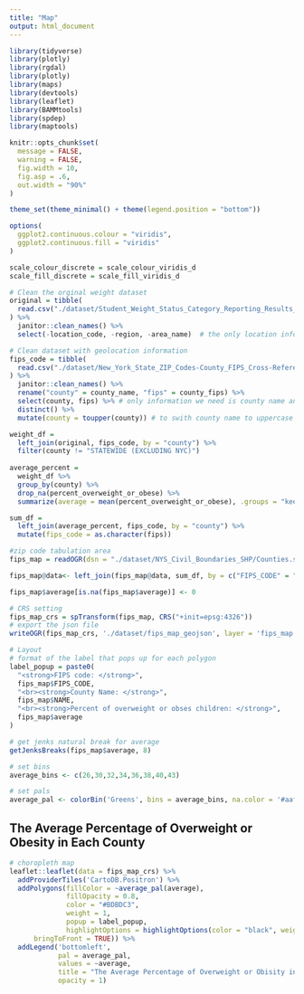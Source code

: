 ```yaml
---
title: "Map"
output: html_document
---
```


```r
library(tidyverse)
library(plotly)
library(rgdal)
library(plotly)
library(maps)
library(devtools)
library(leaflet)
library(BAMMtools)
library(spdep)
library(maptools)

knitr::opts_chunk$set(
  message = FALSE,
  warning = FALSE,
  fig.width = 10,
  fig.asp = .6,
  out.width = "90%"
)

theme_set(theme_minimal() + theme(legend.position = "bottom"))

options(
  ggplot2.continuous.colour = "viridis",
  ggplot2.continuous.fill = "viridis"
)

scale_colour_discrete = scale_colour_viridis_d
scale_fill_discrete = scale_fill_viridis_d

```

```r
# Clean the orginal weight dataset
original = tibble(
  read.csv("./dataset/Student_Weight_Status_Category_Reporting_Results__Beginning_2010.csv")
) %>%
  janitor::clean_names() %>%
  select(-location_code, -region, -area_name)  # the only location information we need is county name
```

```r
# Clean dataset with geolocation information
fips_code = tibble(
  read.csv("./dataset/New_York_State_ZIP_Codes-County_FIPS_Cross-Reference.csv")
) %>%
  janitor::clean_names() %>% 
  rename("county" = county_name, "fips" = county_fips) %>% 
  select(county, fips) %>% # only information we need is county name and geolocation
  distinct() %>% 
  mutate(county = toupper(county)) # to swith county name to uppercase
```

```r
weight_df = 
  left_join(original, fips_code, by = "county") %>% 
  filter(county != "STATEWIDE (EXCLUDING NYC)")
  
average_percent = 
  weight_df %>% 
  group_by(county) %>% 
  drop_na(percent_overweight_or_obese) %>%
  summarize(average = mean(percent_overweight_or_obese), .groups = "keep")

sum_df = 
  left_join(average_percent, fips_code, by = "county") %>% 
  mutate(fips_code = as.character(fips))
```


```r
#zip code tabulation area
fips_map = readOGR(dsn = "./dataset/NYS_Civil_Boundaries_SHP/Counties.shp", encoding = "UTF-8")

fips_map@data<- left_join(fips_map@data, sum_df, by = c("FIPS_CODE" = "fips_code"))

fips_map$average[is.na(fips_map$average)] <- 0
```

```r
# CRS setting
fips_map_crs = spTransform(fips_map, CRS("+init=epsg:4326"))
# export the json file
writeOGR(fips_map_crs, './dataset/fips_map_geojson', layer = 'fips_map', driver = 'GeoJSON')
```

```r
# Layout 
# format of the label that pops up for each polygon
label_popup = paste0(
  "<strong>FIPS code: </strong>",
  fips_map$FIPS_CODE,
  "<br><strong>County Name: </strong>",
  fips_map$NAME,
  "<br><strong>Percent of overweight or obses children: </strong>",
  fips_map$average
)

# get jenks natural break for average
getJenksBreaks(fips_map$average, 8)

# set bins
average_bins <- c(26,30,32,34,36,38,40,43)

# set pals
average_pal <- colorBin('Greens', bins = average_bins, na.color = '#aaff56')
```

## The Average Percentage of Overweight or Obesity in Each County
```r
# choropleth map
leaflet::leaflet(data = fips_map_crs) %>% 
  addProviderTiles('CartoDB.Positron') %>% 
  addPolygons(fillColor = ~average_pal(average),
              fillOpacity = 0.8,
              color = "#BDBDC3",
              weight = 1,
              popup = label_popup,
              highlightOptions = highlightOptions(color = "black", weight = 2,
      bringToFront = TRUE)) %>% 
  addLegend('bottomleft',
            pal = average_pal,
            values = ~average,
            title = "The Average Percentage of Overweight or Obisity in New York",
            opacity = 1)
```
